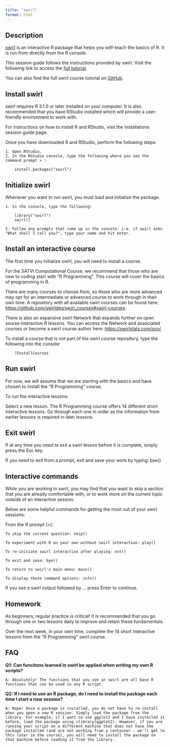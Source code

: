 ```yaml
---
title: "swirl"
format: html
---
```


## Description

[swirl](https://swirlstats.com/) is an interactive R package that helps you self-teach the basics of R. It is run from directly from the R console. 

This session guide follows the instructions provided by swirl. Visit the following link to access the [full tutorial](https://swirlstats.com/students.html).

You can also find the full swirl course tutorial on [GitHub](https://github.com/swirldev/swirl_courses).

## Install swirl 

swirl requires R 3.1.0 or later installed on your computer. It is also recommended that you have RStudio installed which will provide a user-friendly environment to work with. 

For instructions on how to install R and RStudio, visit the Installations session guide page. 

Once you have downloaded R and RStudio, perform the following steps: 

    1. Open RStudio. 
    2. In the RStudio console, type the following where you see the command prompt > :

        install.packages("swirl")

## Initialize swirl

Whenever you want to run swirl, you must load and initialize the package. 

    1. In the console, type the following:

        library("swirl")
        swirl()

    2. Follow any prompts that come up in the console. i.e. if swirl asks "What shall I call you?", type your name and hit enter. 

## Install an interactive course

The first time you initialize swirl, you will need to install a course. 

For the SATVI Computational Course, we recommend that those who are new to coding start with "R Programming". This course will cover the basics of programming in R. 

There are many courses to choose from, so those who are more advanced may opt for an intermediate or advanced course to work through in their own time. A repository with all available swirl courses can be found here: [https://github.com/swirldev/swirl_courses#swirl-courses](https://github.com/swirldev/swirl_courses#swirl-courses). 

There is also an expansive swirl Network that expands further on open sourse interactive R lessons. You can access the Network and associated courses or become a swirl course author here: [https://swirlstats.com/scn/](https://swirlstats.com/scn/)

To install a course that is not part of the swirl course repository, type the following into the console:

        ?InstallCourses

## Run swirl

For now, we will assume that we are starting with the basics and have chosen to install the "R Programming" course. 

To run the interactive lessons: 

Select a new lesson. The R Programming course offers 14 different short interactive lessons. Go through each one in order as the information from earlier lessons is required in later lessons. 

## Exit swirl

If at any time you need to exit a swirl lesson before it is complete, simply press the Esc key. 

If you need to exit from a prompt, exit and save your work by typing: bye()

## Interactive commands

While you are working in swirl, you may find that you want to skip a section that you are already comfortable with, or to work more on the current topic outside of an interactive session. 

Below are some helpful commands for getting the most out of your swirl sessions:

From the R prompt (>):

    To skip the current question: skip()
    
    To experiment with R on your own without swirl interaction: play()

    To re-initiate swirl interaction after playing: nxt()

    To exit and save: bye()

    To return to swirl's main menu: main()

    To display these command options: info()

If you see a swirl output followed by ... press Enter to continue. 

## Homework

As beginners, regular practice is critical! It is recommended that you go through one or two lessons daily to improve and retain these fundamentals. 

Over the next week, in your own time, complete the 14 short interactive lessons from the "R Programming" swirl course. 

## FAQ

**Q1: Can funcitons learned in swirl be applied when writing my own R scripts?**

    A: Absolutely! The functions that you use in swirl are all base R functions that can be used in any R script.

**Q2: If I need to use an R package, do I need to install the package each time I start a new session?**

    A: Nope! Once a package is installed, you do not have to re-install when you open a new R session. Simply load the package from the library. For example, if I want to use ggplot2 and I have installed it before, load the package using >library(ggplot2). However, if you are running your script on a different machine that does not have the package installed (and are not working from a container - we'll get to this later in the course), you will need to install the package on that machine before loading it from the library. 